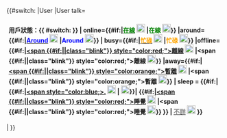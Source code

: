 {{#switch:{{SUBJECTSPACE}}
|User
|User talk=
<templatestyles src="User DOS/style.css"/><div style="right:{{#if:{{{offset|}}}|{{{offset}}}|10}}px; margin-top:-10px;" class="metadata topicon" id="status-top"><div style="border: 0px solid black; background: transparent; float: right; position: relative; top:{{#if:{{{offsettop|}}}|{{{offsettop}}}|-3}}px; padding: 5px">
'''用戶狀態：{{ #switch: {{lc:{{{1|{{User:{{ROOTPAGENAME}}/Status}}}}}}}
| online={{#if:{{{link|}}}|[[{{{link}}}|<span style="color: green; font:bold;">在線</span>]] [[File:Ledgreen.svg|20px|link={{{img_link|}}}]]
|<span style="color: green; font:bold;">在線</span> [[File:Ledgreen.svg|20px|link={{{img_link|}}}]]}}
|around={{#if:{{{link|}}}|[[{{{link}}}|<span style="color:blue">Around</span>]] [[File:Ledblue.svg|20px|link={{{img_link|}}}]]
|<span style= "color:blue">Around</span> [[File:Ledblue.svg|20px|link={{{img_link|}}}]]}}
| busy={{#if:{{{link|}}}|[[{{{link}}}|<span style="color: orange; font:bold;">忙碌</span>]] [[File:Ledorange.svg|20px|link={{{img_link|}}}]]
|<span style="color: orange; font:bold;">忙碌</span> [[File:Ledorange.svg|20px|link={{{img_link|}}}]]}}
|offline={{#if:{{{link|}}}|[[{{{link}}}|<span {{#if:{{{blink|}}}||class="blink"}} style="color:red;">離線</span>]] [[File:Nuvola apps krec.svg|20px|link={{{img_link|}}}]]
|<span {{#if:{{{blink|}}}||class="blink"}} style="color:red;">離線</span> [[File:Nuvola apps krec.svg|20px|link={{{img_link|}}}]]}}
|away={{#if:{{{link|}}}|[[{{{link}}}|<span {{#if:{{{blink|}}}||class="blink"}} style="color:orange;">暫離</span>]] [[File:Ledorange.svg|20px|link={{{img_link|}}}]]
|<span {{#if:{{{blink|}}}||class="blink"}} style="color:orange;">暫離</span> [[File:Ledorange.svg|20px|link={{{img_link|}}}]]}}
| sleep = {{#if:{{{sleep|}}}|
{{#if:{{{link|}}}|[[{{{link}}}|<span style="color:blue;>{{{sleep}}}.</span>]] [[File:Ledblue.svg|20px|link={{{img_link|}}}]]
|<span style= "color:blue;">{{{sleep}}}</span> [[File:Ledblue.svg|20px|link={{{img_link|}}}]]}}|
{{#if:{{{link|}}}|[[{{{link}}}|<span {{#if:{{{blink|}}}||class="blink"}} style="color:red;">睡覺</span>]] [[File:Nuvola apps krec.svg|20px|link={{{img_link|}}}]]
|<span {{#if:{{{blink|}}}||class="blink"}} style="color:red;">睡覺</span> [[File:Nuvola apps krec.svg|20px|link={{{img_link|}}}]]}} }}
| [[Template:Statustop/doc/unknown|<span class="blink" style="color: gray;">不詳</span>]] [[File:Ledgray.svg|20px|link={{{img_link|}}}]]
}}'''
</div></div>
|
}}<noinclude>
{{documentation}}</noinclude>